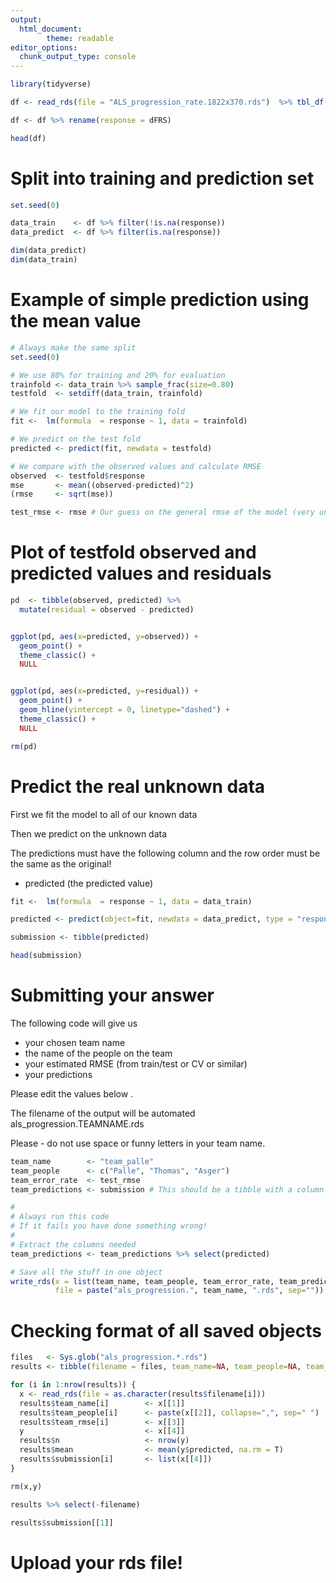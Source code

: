 ```yaml
---
output:
  html_document:
        theme: readable
editor_options: 
  chunk_output_type: console
---
```


```r

library(tidyverse)

df <- read_rds(file = "ALS_progression_rate.1822x370.rds")  %>% tbl_df()

df <- df %>% rename(response = dFRS)

head(df)

```

# Split into training and prediction set

```r

set.seed(0)

data_train    <- df %>% filter(!is.na(response))
data_predict  <- df %>% filter(is.na(response))                              

dim(data_predict)
dim(data_train)

```

# Example of simple prediction using the mean value

```r

# Always make the same split
set.seed(0)

# We use 80% for training and 20% for evaluation
trainfold <- data_train %>% sample_frac(size=0.80)
testfold  <- setdiff(data_train, trainfold)

# We fit our model to the training fold
fit <-  lm(formula  = response ~ 1, data = trainfold)

# We predict on the test fold
predicted <- predict(fit, newdata = testfold)

# We compare with the observed values and calculate RMSE
observed  <- testfold$response
mse       <- mean((observed-predicted)^2)
(rmse     <- sqrt(mse))

test_rmse <- rmse # Our guess on the general rmse of the model (very unprecise!)

```

# Plot of testfold observed and predicted values and residuals
 

```r

pd  <- tibble(observed, predicted) %>% 
  mutate(residual = observed - predicted)


ggplot(pd, aes(x=predicted, y=observed)) + 
  geom_point() +
  theme_classic() +
  NULL


ggplot(pd, aes(x=predicted, y=residual)) + 
  geom_point() +
  geom_hline(yintercept = 0, linetype="dashed") +
  theme_classic() +
  NULL

rm(pd)

```

# Predict the real unknown data

First we fit the model to all of our known data

Then we predict on the unknown data

The predictions must have the following column and the row order must be the same as the original!

* predicted (the predicted value)

```r

fit <-  lm(formula  = response ~ 1, data = data_train)

predicted <- predict(object=fit, newdata = data_predict, type = "response")

submission <- tibble(predicted)

head(submission)

```

# Submitting your answer

The following code will give us

* your chosen team name
* the name of the people on the team
* your estimated RMSE (from train/test or CV or similar)
* your predictions

Please edit the values below .

The filename of the output will be automated als_progression.TEAMNAME.rds

Please - do not use space or funny letters in your team name.

```r

team_name        <- "team_palle"
team_people      <- c("Palle", "Thomas", "Asger")
team_error_rate  <- test_rmse
team_predictions <- submission # This should be a tibble with a column called "predicted"

#
# Always run this code
# If it fails you have done something wrong!
#
# Extract the columns needed
team_predictions <- team_predictions %>% select(predicted)

# Save all the stuff in one object
write_rds(x = list(team_name, team_people, team_error_rate, team_predictions), 
          file = paste("als_progression.", team_name, ".rds", sep=""))

```

# Checking format of all saved objects

```r

files   <- Sys.glob("als_progression.*.rds")
results <- tibble(filename = files, team_name=NA, team_people=NA, team_rmse=NA,n=NA, mean=NA)

for (i in 1:nrow(results)) {
  x <- read_rds(file = as.character(results$filename[i]))
  results$team_name[i]        <- x[[1]]
  results$team_people[i]      <- paste(x[[2]], collapse=",", sep=" ")
  results$team_rmse[i]        <- x[[3]]
  y                           <- x[[4]]
  results$n                   <- nrow(y)
  results$mean                <- mean(y$predicted, na.rm = T)
  results$submission[i]       <- list(x[[4]])
}

rm(x,y)

results %>% select(-filename)

results$submission[[1]]

```

# Upload your rds file!


